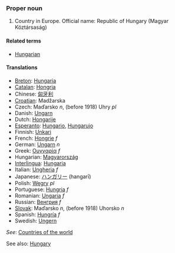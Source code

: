 ===Proper noun===
# Country in Europe. Official name: Republic of Hungary (Magyar Köztársaság)
====Related terms====
*[[Hungarian]]
====Translations====
*[[Breton]]: [[Hungaria]]
*[[Catalan]]: [[Hongria]]
*Chinese: [[匈牙利]]
*[[Croatian]]: Madžarska 
*Czech: Maďarsko ''n'', (before 1918)  Uhry  ''pl''
*Danish: [[Ungarn]]
*Dutch: [[Hongarije]]
*[[Esperanto]]: [[Hungario]], [[Hungarujo]]
*Finnish: [[Unkari]]
*French: [[Hongrie]] ''f''
*German: [[Ungarn]] ''n''
*Greek: [[Ουγγαρία]] ''f''
*Hungarian: [[Magyarország]]
*[[Interlingua]]: [[Hungaria]]
*Italian: [[Ungheria]] ''f''
*Japanese: [[ハンガリー]] (hangarī)
*Polish: [[Węgry]] ''pl''
*Portuguese: [[Hungria]] ''f''
*Romanian: [[Ungaria]] ''f''
*Russian: [[Венгрия]] ''f''
*[[Slovak]]: Maďarsko ''n'',  (before 1918) Uhorsko ''n''
*Spanish: [[Hungría]] ''f''
*Swedish: [[Ungern]]

''See'': [[Countries of the world]]

See also: [[en:Hungary|Hungary]]
